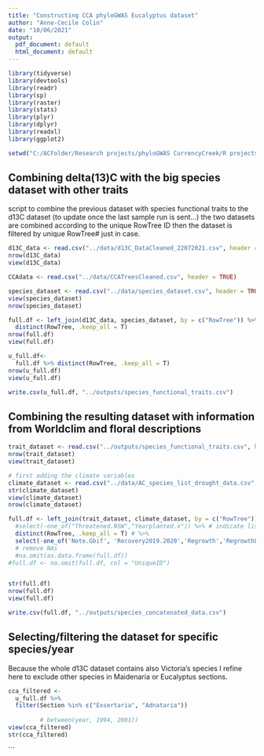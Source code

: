 ```yaml
---
title: "Constructing CCA phyloGWAS Eucalyptus dataset"
author: "Anne-Cecile Colin"
date: "10/06/2021"
output:
  pdf_document: default
  html_document: default
---
```


```r
library(tidyverse)
library(devtools)
library(readr)
library(sp)
library(raster)
library(stats)
library(plyr)
library(dplyr)
library(readxl)
library(ggplot2)

setwd("C:/ACFolder/Research projects/phyloGWAS CurrencyCreek/R projects/EucsDroughtTraitsCoordination")

```

## Combining delta(13)C with the big species dataset with other traits

script to combine the previous dataset with species functional traits to the d13C dataset (to update once the last sample run is sent...)
the two datasets are combined according to the unique RowTree ID
then the dataset is filtered by unique RowTree# just in case.

```r
d13C_data <- read.csv("../data/d13C_DataCleaned_22072021.csv", header = TRUE)
nrow(d13C_data)
view(d13C_data)

CCAdata <- read.csv("../data/CCATreesCleaned.csv", header = TRUE)

species_dataset <- read.csv("../data/species_dataset.csv", header = TRUE)
view(species_dataset)
nrow(species_dataset)

full.df <- left_join(d13C_data, species_dataset, by = c("RowTree")) %>%
  distinct(RowTree, .keep_all = T)
nrow(full.df)
view(full.df)

u_full.df<-
  full.df %>% distinct(RowTree, .keep_all = T)
nrow(u_full.df)
view(u_full.df)

write.csv(u_full.df, "../outputs/species_functional_traits.csv")

```

## Combining the resulting dataset with information from Worldclim and floral descriptions

```r
trait_dataset <- read.csv("../outputs/species_functional_traits.csv", header = TRUE)
nrow(trait_dataset)
view(trait_dataset)

# first adding the climate variables
climate_dataset <- read.csv("../data/AC_species_list_drought_data.csv", header = TRUE)
str(climate_dataset)
view(climate_dataset)
nrow(climate_dataset)

full.df <- left_join(trait_dataset, climate_dataset, by = c("RowTree")) %>%
  #select(-one_of("Threatened.NSW","Yearplanted.x")) %>% # indicate list of variables to remove from database
  distinct(RowTree, .keep_all = T) # %>%
  select(-one_of('Note.Gbif', 'Recovery2019.2020','Regrowth','RegrowthLocation','RegrowthAge','Regrowthdieback','Timesincedeath.June2019.','MaturityMar2020','Maturity.atJune.2019'))
  # remove NAs
  #na.omit(as.data.frame(full.df))
#full.df <- na.omit(full.df, col = "UniqueID")


str(full.df)
nrow(full.df)
view(full.df)

write.csv(full.df, "../outputs/species_concatenated_data.csv")

```


## Selecting/filtering the dataset for specific species/year

Because the whole d13C dataset contains also Victoria's species I refine here to exclude other species in Maidenaria or Eucalyptus sections.

``` r

cca_filtered <- 
  u_full.df %>% 
  filter(Section %in% c("Exsertaria", "Adnataria"))
         
         # between(year, 1994, 2001))
view(cca_filtered)
str(cca_filtered)
```

```